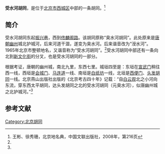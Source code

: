 {{NoteTA
|1=zh-hant:衚衕;zh-hans:胡同
}}
{{Coord|39.9031365|116.3707478|type:landmark_region:CN-11_source:GoogleMaps|display=title}}
'''受水河胡同'''，是位于[[北京市|北京市]][[西城区|西城区]]中部的一条胡同。<ref name=bjdmd>王彬、徐秀珊，北京地名典，中国文联出版社，2008年，第216页</ref>

==简介==
受水河胡同东起[[振兴巷_(西城区)|振兴巷]]，西到[[佟麟阁路|佟麟阁路]]。该胡同原称“臭水河胡同”。此处原来是[[唐朝|唐朝]][[幽州|幽州]]城北护城河，后来河道干涸，遂变为臭水河。后来谐音改为“涭水河”。1965年北京市整顿地名，又谐音称为“受水河胡同”。<ref name=bjdmd/>受水河胡同中部还有一条向北到[[新文化街|新文化街]]的分叉，也是受水河胡同的一部分。

根据考证，唐朝的幽州城，南北九里，东西七里。城垣四至是：东垣在[[宣武门|宣武门]]稍往西一线，西垣是[[会城门|会城门]]、[[马连道|马连道]]一线、南垣是[[白纸坊|白纸坊]]一线，北垣是[[西便门|西便门]]、[[头发胡同|头发胡同]]一线。北京燕山出版社出版的《北京考古四十年》记载：“自[[白云观|白云观]]北之小河向东流，穿东西太平胡同，达头发胡同之北的受水河胡同（元臭水河），似唐幽州城之北护城河。”<ref name=bjdmd/>

==参考文献==
{{reflist}}

[[Category:北京胡同|Category:北京胡同]]
